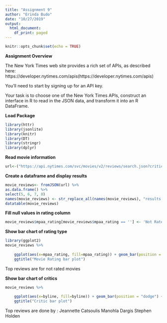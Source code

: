 ---
title: "Assignment 9"
author: "Erinda Budo"
date: "10/27/2019"
output:
  html_document:
    df_print: paged
---

```{r setup, include=FALSE}
knitr::opts_chunk$set(echo = TRUE)
```

**Assignment Overview**

The New York Times web site provides a rich set of APIs, as described here: https://developer.nytimes.com/apis(https://developer.nytimes.com/apis)

You’ll need to start by signing up for an API key.

Your task is to choose one of the New York Times APIs, construct an interface in R to read in the JSON data, and transform it into an R DataFrame.

**Load Package**

```{r,warning=FALSE,message=FALSE}
library(httr)
library(jsonlite)
library(knitr)
library(DT)
library(stringr)
library(dplyr)
```

**Read movie information**

```{r }
url<-("https://api.nytimes.com/svc/movies/v2/reviews/search.json?critics-pick=Y&order=by-title&api-key=eTlUJikeG81CLJ3wJYvBfxs6UAACelfi")
```


**Create a dataframe and display results**

```{r }
movie_reviews<- fromJSON(url) %>%
as.data.frame() %>%
select(5, 6, 7, 8)
names(movie_reviews) <- str_replace_all(names(movie_reviews), "results.", "")
datatable(movie_reviews)
```
**Fill null values in rating column**
```{r }
movie_reviews$mpaa_rating[movie_reviews$mpaa_rating == ''] <- 'Not Rated'
```
**Show bar chart of rating type**

```{r }
library(ggplot2)
movie_reviews %>%
   
    ggplot(aes(x=mpaa_rating, fill=mpaa_rating)) + geom_bar(position = "dodge") +# plot
    ggtitle("Movie Rating bar plot")
```


Top  reviews are for not rated movies


**Show bar chart of critics**

```{r }
movie_reviews %>%
   
    ggplot(aes(x=byline, fill=byline)) + geom_bar(position = "dodge") +# plot
    ggtitle("Critic bar plot")
```






Top reviews are done by :
Jeannette Catsoulis
Manohla Dargis
Stephen Holden